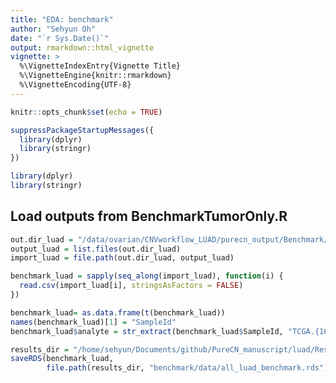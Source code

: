 ```yaml
---
title: "EDA: benchmark"
author: "Sehyun Oh"
date: "`r Sys.Date()`"
output: rmarkdown::html_vignette
vignette: >
  %\VignetteIndexEntry{Vignette Title}
  %\VignetteEngine{knitr::rmarkdown}
  %\VignetteEncoding{UTF-8}
---
```



```r
knitr::opts_chunk$set(echo = TRUE)
```

```r
suppressPackageStartupMessages({
  library(dplyr)
  library(stringr)
})
```

```r
library(dplyr)
library(stringr)
```

## Load outputs from BenchmarkTumorOnly.R
```r
out.dir_luad = "/data/ovarian/CNVworkflow_LUAD/purecn_output/Benchmark/tumor_only"
output_luad = list.files(out.dir_luad)
import_luad = file.path(out.dir_luad, output_luad)

benchmark_luad = sapply(seq_along(import_luad), function(i) {
  read.csv(import_luad[i], stringsAsFactors = FALSE)
}) 

benchmark_luad= as.data.frame(t(benchmark_luad))
names(benchmark_luad)[1] = "SampleId"
benchmark_luad$analyte = str_extract(benchmark_luad$SampleId, "TCGA.{16}")
```

```r
results_dir = "/home/sehyun/Documents/github/PureCN_manuscript/luad/Results"
saveRDS(benchmark_luad, 
        file.path(results_dir, "benchmark/data/all_luad_benchmark.rds"))
```